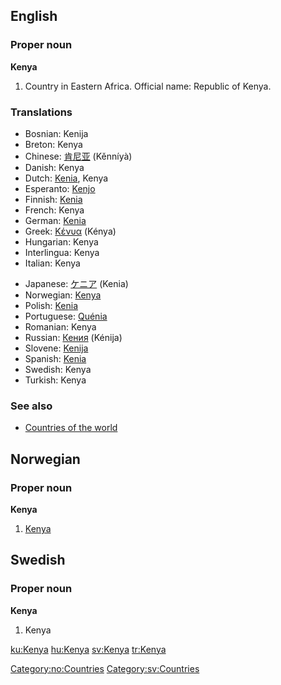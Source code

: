 ==English==
===Proper noun===
{{wikipedia}}
'''Kenya'''

# Country in Eastern Africa. Official name: Republic of Kenya.

===Translations===
{{top}}
*Bosnian: Kenija {{f}}
*Breton: Kenya
*Chinese: [[肯尼亚]] (Kěnníyà)
*Danish: Kenya
*Dutch: [[Kenia]], Kenya
*Esperanto: [[Kenjo]]
*Finnish: [[Kenia]]
*French: Kenya
*German: [[Kenia]]
*Greek: [[Κένυα]] (Kénya) {{f}}
*Hungarian: Kenya
*Interlingua: Kenya
*Italian: Kenya
{{mid}}
*Japanese: [[ケニア]] (Kenia)
*Norwegian: [[#Norwegian|Kenya]]
*Polish: [[Kenia]] {{f}}
*Portuguese: [[Quénia]] {{f}}
*Romanian: Kenya {{f}}
*Russian: [[Кения]] (Kénija) {{f}}
*Slovene: [[Kenija]] {{f}}
*Spanish: [[Kenia]] {{f}}
*Swedish: Kenya
*Turkish: Kenya
{{bottom}}

===See also===
* [[Countries of the world]]

==Norwegian==
===Proper noun===
[[Category:no:Countries]]
'''Kenya'''
#[[#English|Kenya]]

==Swedish==
===Proper noun===
'''Kenya'''
#Kenya

[[Category:sv:Countries]]

[[ku:Kenya]]
[[hu:Kenya]]
[[sv:Kenya]]
[[tr:Kenya]]